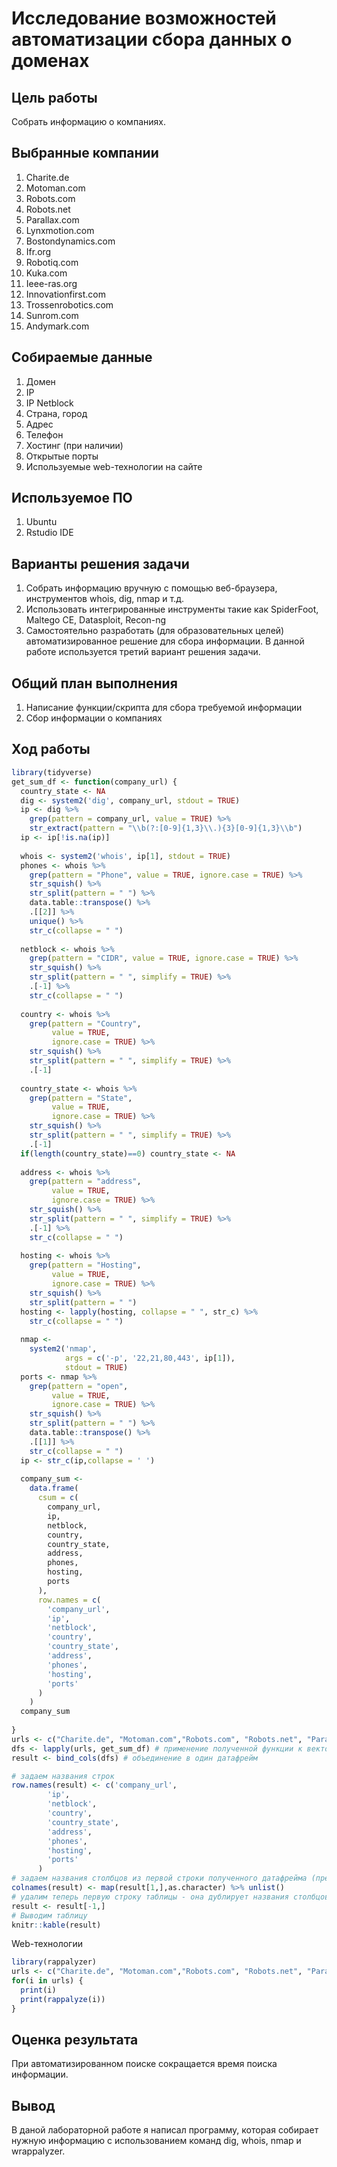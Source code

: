 # Исследование возможностей автоматизации сбора данных о доменах

## Цель работы

Собрать информацию о компаниях.

## Выбранные компании

1. Charite.de
2. Motoman.com
3. Robots.com
4. Robots.net
5. Parallax.com
6. Lynxmotion.com
7. Bostondynamics.com
8. Ifr.org
9. Robotiq.com
10. Kuka.com
11. Ieee-ras.org
12. Innovationfirst.com
13. Trossenrobotics.com
14. Sunrom.com
15. Andymark.com

## Собираемые данные

1. Домен
2. IP
3. IP Netblock
3. Страна, город
4. Адрес
5. Телефон
6. Хостинг (при наличии)
7. Открытые порты
8. Используемые web-технологии на сайте

## Используемое ПО
1. Ubuntu
2. Rstudio IDE

## Варианты решения задачи
1. Собрать информацию вручную с помощью веб-браузера, инструментов whois, dig, nmap и т.д.
2. Использовать интегрированные инструменты такие как SpiderFoot, Maltego CE, Datasploit, Recon-ng
3. Самостоятельно разработать (для образовательных целей) автоматизированное решение для сбора информации.
В данной работе используется третий вариант решения задачи.

## Общий план выполнения

1. Написание функции/скрипта для сбора требуемой информации
2. Сбор информации о компаниях

## Ход работы
```r
library(tidyverse)
get_sum_df <- function(company_url) {
  country_state <- NA
  dig <- system2('dig', company_url, stdout = TRUE)
  ip <- dig %>%
    grep(pattern = company_url, value = TRUE) %>%
    str_extract(pattern = "\\b(?:[0-9]{1,3}\\.){3}[0-9]{1,3}\\b")
  ip <- ip[!is.na(ip)]
  
  whois <- system2('whois', ip[1], stdout = TRUE)
  phones <- whois %>%
    grep(pattern = "Phone", value = TRUE, ignore.case = TRUE) %>%
    str_squish() %>%
    str_split(pattern = " ") %>%
    data.table::transpose() %>%
    .[[2]] %>%
    unique() %>%
    str_c(collapse = " ")
  
  netblock <- whois %>%
    grep(pattern = "CIDR", value = TRUE, ignore.case = TRUE) %>%
    str_squish() %>%
    str_split(pattern = " ", simplify = TRUE) %>%
    .[-1] %>%
    str_c(collapse = " ")
  
  country <- whois %>%
    grep(pattern = "Country",
         value = TRUE,
         ignore.case = TRUE) %>%
    str_squish() %>%
    str_split(pattern = " ", simplify = TRUE) %>%
    .[-1]
  
  country_state <- whois %>%
    grep(pattern = "State",
         value = TRUE,
         ignore.case = TRUE) %>%
    str_squish() %>%
    str_split(pattern = " ", simplify = TRUE) %>%
    .[-1]
  if(length(country_state)==0) country_state <- NA
  
  address <- whois %>%
    grep(pattern = "address",
         value = TRUE,
         ignore.case = TRUE) %>%
    str_squish() %>%
    str_split(pattern = " ", simplify = TRUE) %>%
    .[-1] %>%
    str_c(collapse = " ")
  
  hosting <- whois %>%
    grep(pattern = "Hosting",
         value = TRUE,
         ignore.case = TRUE) %>%
    str_squish() %>%
    str_split(pattern = " ")
  hosting <- lapply(hosting, collapse = " ", str_c) %>%
    str_c(collapse = " ")
  
  nmap <-
    system2('nmap',
            args = c('-p', '22,21,80,443', ip[1]),
            stdout = TRUE)
  ports <- nmap %>%
    grep(pattern = "open",
         value = TRUE,
         ignore.case = TRUE) %>%
    str_squish() %>%
    str_split(pattern = " ") %>%
    data.table::transpose() %>%
    .[[1]] %>%
    str_c(collapse = " ")
  ip <- str_c(ip,collapse = ' ')
  
  company_sum <-
    data.frame(
      csum = c( 
        company_url,
        ip,
        netblock,
        country,
        country_state,
        address,
        phones,
        hosting,
        ports
      ),
      row.names = c(
        'company_url',
        'ip',
        'netblock',
        'country',
        'country_state',
        'address',
        'phones',
        'hosting',
        'ports'
      )
    )
  company_sum
  
}
urls <- c("Charite.de", "Motoman.com","Robots.com", "Robots.net", "Parallax.com", "Lynxmotion.com", "Bostondynamics.com", "Ifr.org", "Robotiq.com", "Kuka.com", "Ieee-ras.org", "Innovationfirst.com", "Trossenrobotics.com", "Sunrom.com", "Andymark.com")
dfs <- lapply(urls, get_sum_df) # применение полученной функции к вектору, на выходе функции - список из одноколоночных датафреймов
result <- bind_cols(dfs) # объединение в один датафрейм

# задаем названия строк
row.names(result) <- c('company_url',
        'ip',
        'netblock',
        'country',
        'country_state',
        'address',
        'phones',
        'hosting',
        'ports'
      )
# задаем названия столбцов из первой строки полученного датафрейма (предварительно переведя в тип character)
colnames(result) <- map(result[1,],as.character) %>% unlist()
# удалим теперь первую строку таблицы - она дублирует названия столбцов
result <- result[-1,]
# Выводим таблицу
knitr::kable(result)
```


Web-технологии


```r
library(rappalyzer)
urls <- c("Charite.de", "Motoman.com","Robots.com", "Robots.net", "Parallax.com", "Lynxmotion.com", "Bostondynamics.com", "Ifr.org", "Robotiq.com", "Kuka.com", "Ieee-ras.org", "Innovationfirst.com", "Trossenrobotics.com", "Sunrom.com", "Andymark.com")
for(i in urls) { 
  print(i)
  print(rappalyze(i))
}
```

## Оценка результата
При автоматизированном поиске сокращается время поиска информации. 

## Вывод

В даной лабораторной работе я написал программу, которая собирает нужную информацию с использованием команд dig, whois, nmap и wrappalyzer.